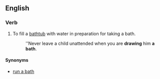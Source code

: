 ==English==

===Verb===
{{head|en|verb|head=to [[draw]] a [[bath]]}}

# To fill a [[bathtub]] with water in preparation for taking a bath.
#: ''Never leave a child unattended when you are '''drawing''' him '''a bath'''.

====Synonyms====
* [[run a bath]]